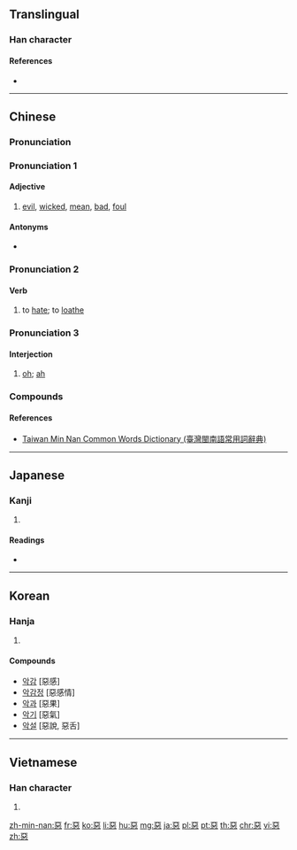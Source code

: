 {{also|悪|恶|亞|噩}}
==Translingual==
{{Han simplified forms|惡|悪|恶}}

===Han character===
{{Han char|rn=61|rad=心|as=08|sn=12|four=10331|canj=MMP|ids=⿱亞心}}

====References====
* {{Han ref|kx=0391.250|dkj=10824|dj=0724.070|hdz=42307.120|uh=60E1|ud=24801|bh=B463|bd=46179}}

----

==Chinese==
{{zh-forms|s=恶}}

===Pronunciation===
{{zh-pron
|h=pfs=ok
|mn=ok/òⁿ
|w=3u,5oq
|mc=y
|oc=y
|cat=a,v
}}

===Pronunciation 1===
{{zh-pron
|m=è
|c=ok3
|cat=a
}}

====Adjective====
{{zh-adj}}

# [[evil]], [[wicked]], [[mean]], [[bad]], [[foul]]
#: {{zh-l|惡毒|èdú|malicious}}
#: {{zh-usex|他 經常 做 '''惡'''，這 回 終於 犯事 了|He often does '''bad things''' and has finally been caught.}}

====Antonyms====
* {{zh-l|善}}

===Pronunciation 2===
{{zh-pron
|m=wù
|c=wu3
|cat=v
}}

====Verb====
{{zh-verb}}

# to [[hate]]; to [[loathe]]
#: {{zh-l|厭惡|yànwù|to loathe}}

===Pronunciation 3===
{{zh-pron
|m=wū
|c=wu1
|cat=intj
}}

====Interjection====
{{zh-interj}}

# {{non-gloss definition|used to express surprise}} [[oh]]; [[ah]]

===Compounds===
{{der5
|{{zh-l|惡心/恶心}}
|{{zh-l|惡霸/恶霸}}
|{{zh-l|惡報/恶报}}
|{{zh-l|惡變/恶变}}
|{{zh-l|惡病質/恶病质}}
|{{zh-l|惡臭/恶臭}}
|{{zh-l|惡道/恶道}}
|{{zh-l|惡德/恶德}}
|{{zh-l|惡鬥/恶斗}}
|{{zh-l|惡毒/恶毒}}
|{{zh-l|惡感/恶感}}
|{{zh-l|惡狗/恶狗}}
|{{zh-l|惡貫滿盈/恶贯满盈}}
|{{zh-l|惡鬼/恶鬼}}
|{{zh-l|惡棍/恶棍}}
|{{zh-l|惡果/恶果}}
|{{zh-l|惡耗/恶耗}}
|{{zh-l|惡狠狠/恶狠狠}}
|{{zh-l|惡狠狠的/恶狠狠的}}
|{{zh-l|惡化/恶化}}
|{{zh-l|惡疾/恶疾}}
|{{zh-l|惡蹟/恶迹}}
|{{zh-l|惡口/恶口}}
|{{zh-l|惡辣/恶辣}}
|{{zh-l|惡浪/恶浪}}
|{{zh-l|惡劣/恶劣}}
|{{zh-l|惡露/恶露}}
|{{zh-l|惡罵/恶骂}}
|{{zh-l|惡夢/恶梦}}
|{{zh-l|惡名/恶名}}
|{{zh-l|惡名兒/恶名儿}}
|{{zh-l|惡魔/恶魔}}
|{{zh-l|惡唸/恶念}}
|{{zh-l|惡癖/恶癖}}
|{{zh-l|惡氣/恶气}}
|{{zh-l|惡趣/恶趣}}
|{{zh-l|惡人/恶人}}
|{{zh-l|惡煞/恶煞}}
|{{zh-l|惡少/恶少}}
|{{zh-l|惡聲/恶声}}
|{{zh-l|惡聲惡氣/恶声恶气}}
|{{zh-l|惡水/恶水}}
|{{zh-l|惡俗/恶俗}}
|{{zh-l|惡徒/恶徒}}
|{{zh-l|惡習/恶习}}
|{{zh-l|惡相/恶相}}
|{{zh-l|惡心/恶心}}
|{{zh-l|惡行/恶行}}
|{{zh-l|惡性/恶性}}
|{{zh-l|惡性循環/恶性循环}}
|{{zh-l|惡性腫瘤/恶性肿瘤}}
|{{zh-l|惡兇兇/恶凶凶}}
|{{zh-l|惡兇兇的/恶凶凶的}}
|{{zh-l|惡言/恶言}}
|{{zh-l|惡言惡語/恶言恶语}}
|{{zh-l|惡意/恶意}}
|{{zh-l|惡因/恶因}}
|{{zh-l|惡語/恶语}}
|{{zh-l|惡語中傷/恶语中伤}}
|{{zh-l|惡運/恶运}}
|{{zh-l|惡戰/恶战}}
|{{zh-l|惡仗/恶仗}}
|{{zh-l|惡濁/恶浊}}
|{{zh-l|惡阻/恶阻}}
|{{zh-l|惡作劇/恶作剧}}
|{{zh-l|可惡/可恶}}
}}

====References====
* [http://twblg.dict.edu.tw/holodict_new/result_detail.jsp?n_no=8366&curpage=1&sample=%E6%83%A1&radiobutton=1&querytarget=1&limit=20&pagenum=1&rowcount=20 Taiwan Min Nan Common Words Dictionary (臺灣閩南語常用詞辭典)]

----

==Japanese==

===Kanji===
{{ja-kanji|grade=|rs=心08|style=ky|shin=悪}}

# {{defn|lang=ja|sort=心08}}

====Readings====
* {{ja-readings|on=[[お]] (o), [[あく]] (aku)|kun=[[わるい]] (warui)}}

----

==Korean==

===Hanja===
{{ko-hanja|hangeul=[[악]], [[오]]|eumhun=|rv=ak, o|mr=ak, o|y=ak, o}}

# {{defn|lang=ko|sort=心08}}

====Compounds====
* [[악감]] [惡感]
* [[악감정]] [惡感情]
* [[악과]] [惡果]
* [[악기]] [惡氣]
* [[악설]] [惡說, 惡舌]

----

==Vietnamese==

===Han character===
{{vi-hantu|[[ác]], [[ố]]|rs=心08}}

# {{defn|lang=vi|sort=心08}}

[[zh-min-nan:惡]]
[[fr:惡]]
[[ko:惡]]
[[li:惡]]
[[hu:惡]]
[[mg:惡]]
[[ja:惡]]
[[pl:惡]]
[[pt:惡]]
[[th:惡]]
[[chr:惡]]
[[vi:惡]]
[[zh:惡]]